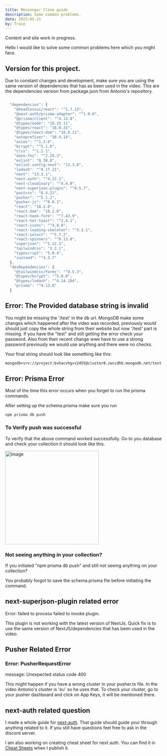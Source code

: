 ```yaml
---
title: Messenger Clone guide
description: Some common problems.
date: 2023-05-21
by: Trace
---
```


<Callout>

Content and site work in progress.

</Callout>

Hello I would like to solve some common problems here which you might face.

## Version for this project.

Due to constant changes and development, make sure you are using the same version of dependencies that has as been used in the video. This are the dependencies version from package.json from Antonio's repository.

```javascript

  "dependencies": {
    "@headlessui/react": "^1.7.13",
    "@next-auth/prisma-adapter": "^1.0.6",
    "@prisma/client": "^4.13.0",
    "@types/node": "18.15.11",
    "@types/react": "18.0.33",
    "@types/react-dom": "18.0.11",
    "autoprefixer": "10.4.14",
    "axios": "^1.3.6",
    "bcrypt": "^5.1.0",
    "clsx": "^1.2.1",
    "date-fns": "^2.29.3",
    "eslint": "8.38.0",
    "eslint-config-next": "13.3.0",
    "lodash": "^4.17.21",
    "next": "13.3.1",
    "next-auth": "^4.22.1",
    "next-cloudinary": "^4.4.0",
    "next-superjson-plugin": "^0.5.7",
    "postcss": "8.4.21",
    "pusher": "^5.1.2",
    "pusher-js": "^8.0.2",
    "react": "18.2.0",
    "react-dom": "18.2.0",
    "react-hook-form": "^7.43.9",
    "react-hot-toast": "^2.4.1",
    "react-icons": "^4.8.0",
    "react-loading-skeleton": "^3.2.1",
    "react-select": "^5.7.2",
    "react-spinners": "^0.13.8",
    "superjson": "^1.12.3",
    "tailwindcss": "3.3.1",
    "typescript": "5.0.4",
    "zustand": "^4.3.7"
  },
  "devDependencies": {
    "@tailwindcss/forms": "^0.5.3",
    "@types/bcrypt": "^5.0.0",
    "@types/lodash": "^4.14.194",
    "prisma": "^4.13.0"
  }
```

## Error: The Provided database string is invalid

You might be missing the '/test' in the db url. MongoDB make some changes which happened after the video was recorded, previously would should just copy the whole string from their website but now '/test' part is missing.
If you have the "test" and still getting the error check your password. Also from their recent change wwe have to use a strong password previously we would use anything and there were no checks.

Your final string should look like something like this:

```html
mongodb+srv://project:bvhacvhgvs2455@cluster0.zwccdhb.mongodb.net/test
```

## Error: Prisma Error

Most of the time this error occurs when you forget to run the prisma commands.

After setting up the schema.prisma make sure you run

```bash
npm prisma db push
```

### To Verify push was successful

To verify that the above command worked successfully. Go to you database and check your collection it should look like this.

<Image
  src="/images/guides/collectionDb.jpg"
  width="300"
  height="300"
  alt="Image"
/>

### Not seeing anything in your collection?

If you initialed "npm prisma db push" and still not seeing anything on your collection?

You probably forgot to save the schema.prisma file before initiating the command.

## next-superjson-plugin related error

Error: failed to process failed to invoke plugin.

This plugin is not working with the latest version of NextJs. Quick fix is to use the same version of NextJS/dependencies that has been used in the video.


## Pusher Related Error

### Error: PusherRequestError

message: Unexpected status code 400

This might happen if you have a wrong cluster in your pusher.ts file. In the video Antonio's cluster is 'eu' so he uses that. To check your cluster, go to your pusher dashboard and click on App Keys, it will be mentioned there.

## next-auth related question

I made a whole guide for [next-auth](https://faq-codewithantonio.vercel.app/guides/using-next-auth-next-13). That guide should guide your through anything related to it. If you still have questions feel free to ask in the discord server.

I am also working on creating cheat sheet for next auth. You can find it in [Cheat Sheets](https://faq-codewithantonio.vercel.app/cheatsheets) when I publish it.

